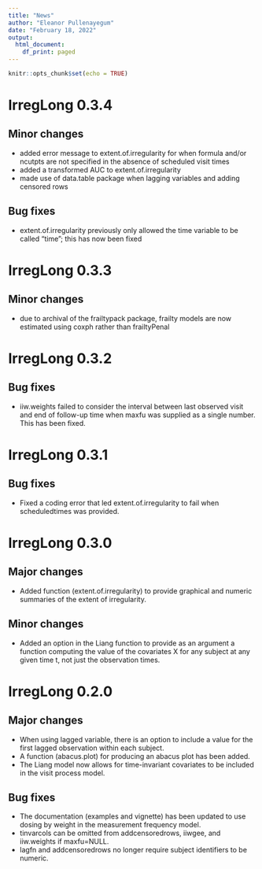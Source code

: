```yaml
---
title: "News"
author: "Eleanor Pullenayegum"
date: "February 18, 2022"
output:
  html_document:
    df_print: paged
---
```


```r
knitr::opts_chunk$set(echo = TRUE)
```

# IrregLong 0.3.4
## Minor changes
* added error message to extent.of.irregularity for when formula and/or ncutpts are not specified in the absence of scheduled visit times
* added a transformed AUC to extent.of.irregularity
* made use of data.table package when lagging variables and adding censored rows

## Bug fixes
* extent.of.irregularity previously only allowed the time variable to be called "time"; this has now been fixed

# IrregLong 0.3.3
## Minor changes
* due to archival of the frailtypack package, frailty models are now estimated using coxph rather than frailtyPenal

# IrregLong 0.3.2
## Bug fixes
* iiw.weights failed to consider the interval between last observed visit and end of follow-up time when maxfu was supplied as a single number. This has been fixed.

# IrregLong 0.3.1
## Bug fixes
* Fixed a coding error that led extent.of.irregularity to fail when scheduledtimes was provided.


# IrregLong 0.3.0

## Major changes

* Added function (extent.of.irregularity) to provide graphical and numeric summaries of the extent of irregularity.


## Minor changes

* Added an option in the Liang function to provide as an argument a function computing the value of the covariates X for any subject at any given time t, not just the observation times.


# IrregLong 0.2.0

## Major changes

* When using lagged variable, there is an option to include a value for the first lagged observation within each subject.
* A function (abacus.plot) for producing an abacus plot has been added.
* The Liang model now allows for time-invariant covariates to be included in the visit process model.


## Bug fixes

* The documentation (examples and vignette) has been updated to use dosing by weight in the measurement frequency model.
* tinvarcols can be omitted from addcensoredrows, iiwgee, and iiw.weights if maxfu=NULL.
* lagfn and addcensoredrows no longer require subject identifiers to be numeric.



